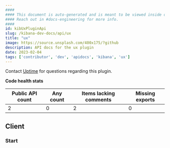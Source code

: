 ```yaml
---
####
#### This document is auto-generated and is meant to be viewed inside our experimental, new docs system.
#### Reach out in #docs-engineering for more info.
####
id: kibUxPluginApi
slug: /kibana-dev-docs/api/ux
title: "ux"
image: https://source.unsplash.com/400x175/?github
description: API docs for the ux plugin
date: 2023-02-04
tags: ['contributor', 'dev', 'apidocs', 'kibana', 'ux']
---
```




Contact [Uptime](https://github.com/orgs/elastic/teams/uptime) for questions regarding this plugin.

**Code health stats**

| Public API count  | Any count | Items lacking comments | Missing exports |
|-------------------|-----------|------------------------|-----------------|
| 2 | 0 | 2 | 0 |

## Client

### Start
<DocDefinitionList data={[uxObj.client.start]}/>

